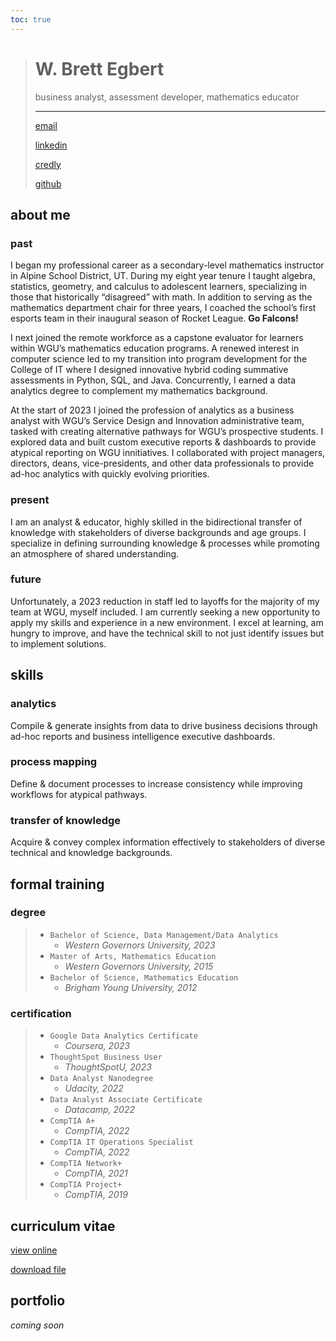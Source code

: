 ```yaml
---
toc: true
---
```


::::: {#intro}

> # W. Brett Egbert
> 
> business analyst, assessment developer, mathematics educator
>
> ---
> 
> [<i class="bi bi-envelope-fill"></i> email](mailto:w.brett.egbert@gmail.com){target="_blank"}
> 
> [<i class="bi bi-linkedin"></i> linkedin](https://www.linkedin.com/in/w-brett-egbert/){target="_blank"}
> 
> [<i class="bi bi-patch-check-fill"></i> credly](https://www.credly.com/users/brett-egbert){target="_blank"}
> 
> [<i class="bi bi-github"></i> github](https://github.com/crossinguard){target="_blank"}
>

:::::

## about me

### <i class="bi bi-rewind-btn-fill"></i> past

I began my professional career as a secondary-level mathematics instructor in Alpine School District, UT. During my eight year tenure I taught algebra, statistics, geometry, and calculus to adolescent learners, specializing in those that historically "disagreed" with math. In addition to serving as the mathematics department chair for three years, I coached the school's first esports team in their inaugural season of Rocket League. **Go Falcons!**

I next joined the remote workforce as a capstone evaluator for learners within WGU's mathematics education programs. A renewed interest in computer science led to my transition into program development for the College of IT where I designed innovative hybrid coding summative assessments in Python, SQL, and Java. Concurrently, I earned a data analytics degree to complement my mathematics background.

At the start of 2023 I joined the profession of analytics as a business analyst with WGU's Service Design and Innovation administrative team, tasked with creating alternative pathways for WGU's prospective students. I explored data and built custom executive reports & dashboards to provide atypical reporting on WGU innitiatives. I collaborated with project managers, directors, deans, vice-presidents, and other data professionals to provide ad-hoc analytics with quickly evolving priorities. 

### <i class="bi bi-play-btn-fill"></i> present

I am an analyst & educator, highly skilled in the bidirectional transfer of knowledge with stakeholders of diverse backgrounds and age groups. I specialize in defining surrounding knowledge & processes while promoting an atmosphere of shared understanding. 

### <i class="bi bi-fast-forward-btn-fill"></i> future

Unfortunately, a 2023 reduction in staff led to layoffs for the majority of my team at WGU, myself included. I am currently seeking a new opportunity to apply my skills and experience in a new environment. I excel at learning, am hungry to improve, and have the technical skill to not just identify issues but to implement solutions. 

## skills

### <i class="bi bi-clipboard-data-fill"></i> analytics

Compile & generate insights from data to drive business decisions through ad-hoc reports and business intelligence executive dashboards. 

### <i class="bi bi-signpost-2-fill"></i> process mapping

Define & document processes to increase consistency while improving workflows for atypical pathways. 

### <i class="bi bi-share-fill"></i> transfer of knowledge

Acquire & convey complex information effectively to stakeholders of diverse technical and knowledge backgrounds. 

## formal training

### <i class="bi bi-mortarboard-fill"></i> degree

> - `Bachelor of Science, Data Management/Data Analytics`
>   - *Western Governors University, 2023*
> - `Master of Arts, Mathematics Education`
>   - *Western Governors University, 2015*
> - `Bachelor of Science, Mathematics Education`
>   - *Brigham Young University, 2012*

### <i class="bi bi-award-fill"></i> certification
> - `Google Data Analytics Certificate`
>   - *Coursera, 2023*
> - `ThoughtSpot Business User`
>   - *ThoughtSpotU, 2023*
> - `Data Analyst Nanodegree`
>   - *Udacity, 2022*
> - `Data Analyst Associate Certificate`
>   - *Datacamp, 2022*
> - `CompTIA A+`
>   - *CompTIA, 2022*
> - `CompTIA IT Operations Specialist`
>   - *CompTIA, 2022*
> - `CompTIA Network+`
>   - *CompTIA, 2021*
> - `CompTIA Project+`
>   - *CompTIA, 2019*

## curriculum vitae

<i class="bi bi-filetype-html"></i> [view online](#){target="_blank"}

<i class="bi bi-filetype-pdf"></i> [download file](#){target="_blank"}

## portfolio

*coming soon*
